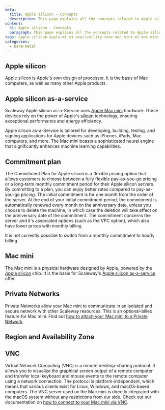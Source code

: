 ```yaml
---
meta:
  title: Apple silicon - Concepts
  description: This page explains all the concepts related to Apple silicon
content:
  h1: Apple silicon - Concepts
  paragraph: This page explains all the concepts related to Apple silicon
tags: apple-silicon apple-m1 m1 availability-zone mac-mini-m1 mac-mini vnc
categories:
  - bare-metal
---
```


## Apple silicon

Apple silicon is Apple's own design of processor. It is the basis of Mac computers, as well as many other Apple products.

## Apple silicon as-a-service

Scaleway Apple silicon as-a-Service uses [Apple Mac mini](#mac-mini) hardware. These devices rely on the power of Apple's [silicon](#apple-silicon) technology, ensuring exceptional performance and energy efficiency.

Apple silicon as-a-Service is tailored for developing, building, testing, and signing applications for Apple devices such as iPhones, iPads, Mac computers, and more. The Mac mini boasts a sophisticated neural engine that significantly enhances machine learning capabilities.

## Commitment plan

The Commitment Plan for Apple silicon is a flexible pricing option that allows customers to choose between a fully flexible pay-as-you-go pricing or a long-term monthly commitment period for their Apple silicon servers.
By committing to a plan, you can enjoy better rates compared to pay-as-you-go pricing. The initial commitment is for one month from the order of the server. At the end of your initial commitment period, the commitment is automatically renewed every month on the anniversary date, unless you choose to delete the machine, in which case the deletion will take effect on the anniversary date of the commitment. 
The commitment concerns the server and it's associated options (such as the VPC option), which also have lower prices with monthly billing.

<Message type="important">
  It is not currently possible to switch from a monthly commitment to hourly billing.
</Message>

## Mac mini

The Mac mini is a physical hardware designed by Apple, powered by the [Apple silicon](#apple-silicon) chip. It is the basis for Scaleway's [Apple silicon as-a-service](#apple-silicon-as-a-service) offer.

## Private Networks

Private Networks allow your Mac mini to communicate in an isolated and secure network with other Scaleway resources. This is an optional-billed feature for Mac mini. Find out [how to attach your Mac mini to a Private Network](/apple-silicon/how-to/use-private-networks/).

## Region and Availability Zone

<Macro id="region-and-az" />

## VNC

Virtual Network Computing (VNC) is a remote desktop-sharing protocol. It allows you to visualize the graphical screen output of a remote computer and transfer local keyboard and mouse events to the remote computer using a network connection. The protocol is platform-independent, which means that various clients exist for Linux, Windows, and macOS-based computers. The VNC server used on the Mac mini is directly integrated with the macOS system without any restrictions from our side. Check out our documentation on [how to connect to your Mac mini via VNC](/apple-silicon/how-to/access-remote-desktop-mac-mini/#accessing-the-remote-desktop).
